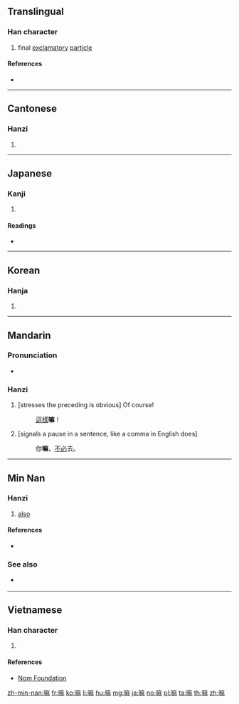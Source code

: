 ==Translingual==

===Han character===
{{Han char|rn=30|rad=口|as=11|sn=14|four=60094|canj=RIDD,RIJC|ids=⿰口麻}}

# final [[exclamatory]] [[particle]]

====References====
* {{Han ref|kx=0206.201|dkj=04230|dj=0429.190|hdz=10678.070|uh=561B|ud=22043|bh=B9C0|bd=47552}}

----

==Cantonese==

===Hanzi===
{{yue-hanzi|jyut=[[maa3]], [[maa4]]|y=ma3, ma4}}

# {{defn|lang=yue|sort=口11}}

----

==Japanese==

===Kanji===
{{ja-kanji|grade=|rs=口11}}

# {{defn|lang=ja|sort=口11}}

====Readings====
* {{ja-readings|on=[[ま]] (ma)|kun=}}

----

==Korean==

===Hanja===
{{ko-hanja|hangeul=마|rv=ma|mr=ma|y=ma}}

# {{defn|lang=ko|sort=口11}}

----

==Mandarin==

===Pronunciation===
* {{audio|zh-ma.ogg|audio|lang=cmn}}

===Hanzi===
{{cmn-hanzi|pin=[[ma]] ([[ma5]])|wg=ma<sup>5</sup>}}

# [stresses the preceding is obvious] Of course!
#: [[這樣]]'''嘛'''！
# [signals a pause in a sentence, like a comma in English does]
#: 你'''嘛'''，[[不必]]去。

----

==Min Nan==

===Hanzi===
{{nan-adv|ts|poj=[[mā]], [[mà]], [[--mah]]}}

# [[also]]

====References====
* {{thcwd|10417}}

===See also===
* {{q|Mandarin}} {{zh-l|也}}

----

==Vietnamese==

===Han character===
{{vi-hantu|[[ma]]|rs=口11}}

# {{defn|lang=vi|sort=口11}}

====References====
* [http://nomfoundation.org/common/nom_details.php?codepoint=561b Nom Foundation]

[[zh-min-nan:嘛]]
[[fr:嘛]]
[[ko:嘛]]
[[li:嘛]]
[[hu:嘛]]
[[mg:嘛]]
[[ja:嘛]]
[[no:嘛]]
[[pl:嘛]]
[[ta:嘛]]
[[th:嘛]]
[[zh:嘛]]